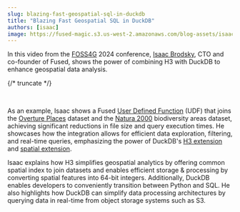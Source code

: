 ```yaml
---
slug: blazing-fast-geospatial-sql-in-duckdb
title: "Blazing Fast Geospatial SQL in DuckDB"
authors: [isaac]
image: https://fused-magic.s3.us-west-2.amazonaws.com/blog-assets/isaac_foss4g.png
---
```


In this video from the [FOSS4G](https://foss4g.org/) 2024 conference, [Isaac Brodsky](https://www.linkedin.com/in/isaacbrodsky/), CTO and co-founder of Fused, shows the power of combining H3 with DuckDB to enhance geospatial data analysis.

<ReactPlayer className="video__player" playing={true} muted={true} controls height="50vh" url="https://www.youtube.com/watch?v=hckjt7gfP20" width="100%" />

{/* truncate */}

<br />

As an example, Isaac shows a Fused [User Defined Function](/core-concepts/write/) (UDF) that joins the [Overture Places](https://docs.overturemaps.org/guides/places/) dataset and the [Natura 2000](https://www.eea.europa.eu/en/datahub/datahubitem-view/6fc8ad2d-195d-40f4-bdec-576e7d1268e4) biodiversity areas dataset, achieving significant reductions in file size and query execution times. He showcases how the integration allows for efficient data exploration, filtering, and real-time queries, emphasizing the power of DuckDB's [H3 extension](https://community-extensions.duckdb.org/extensions/h3.html) and [spatial extension](https://duckdb.org/docs/extensions/spatial/overview.html).


Isaac explains how H3 simplifies geospatial analytics by offering common spatial index to join datasets and enables efficient storage & processing by converting spatial features into 64-bit integers. Additionally, DuckDB enables developers to conveniently transition between Python and SQL. He also highlights how DuckDB can simplify data processing architectures by querying data in real-time from object storage systems such as S3.

